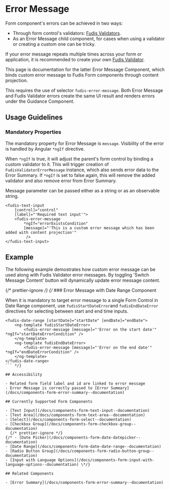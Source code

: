 
<Meta title="Components/Form/Error Message" />

# Error Message

Form component's errors can be achieved in two ways:

- Through form control's validators: [Fudis Validators](/docs/utilities-validators--documentation).
- As an Error Message child component, for cases when using a validator or creating a custom one can be tricky.

If your error message repeats multiple times across your form or application, it is recommended to create your own [Fudis Validator](/docs/utilities-validators--documentation).

This page is documentation for the latter Error Message Component, which binds custom error message to Fudis Form components through content projection.

This requires the use of selector `fudis-error-message`. Both Error Message and Fudis Validator errors create the same UI result and renders errors under the Guidance Component.

## Usage Guidelines

### Mandatory Properties

The mandatory property for Error Message is `message`. Visibility of the error is handled by Angular `*ngIf` directive.

When `*ngIf` is true, it will adjust the parent's form control by binding a custom validator to it. This will trigger creation of `FudisValidatorErrorMessage` instance, which also sends error data to the Error Summary. If `*ngIf` is set to false again, this will remove the added validator and also remove error from Error Summary.

Message parameter can be passed either as a string or as an observable string.

```
<fudis-text-input
	[control]="control"
	[label]="'Required text input'">
	<fudis-error-message
		*ngIf="errorExistsCondition"
		[message]="'This is a custom error message which has been added with content projection'"
		 />
</fudis-text-input>
```

## Example

The following example demostrates how custom error message can be used along with Fudis Validator error messages. By toggling 'Switch Message Content' button will dynamically update error message content.

<Canvas of={ErrorMessageStories.Example}></Canvas>

{/* prettier-ignore */}
{/* ### Error Message with Date Range Component

When it is mandatory to target error message to a single Form Control in Date Range component, use `fudisStartDateError`and `fudisEndDateError` directives for selecting between start and end time inputs.

````
<fudis-date-range [startDate]="startDate" [endDate]="endDate">
	<ng-template fudisStartDateError>
		<fudis-error-message [message]="'Error on the start date'" *ngIf="startDateErrorCondition" />
	</ng-template>
	<ng-template fudisEndDateError>
		<fudis-error-message [message]="'Error on the end date'" *ngIf="endDateErrorCondition" />
	</ng-template>
</fudis-date-range>
``` */}

## Accessibility

- Related form field label and id are linked to error message
- Error Message is correctly passed to [Error Summary](/docs/components-form-error-summary--documentation)

## Currently Supported Form Components

- [Text Input](/docs/components-form-text-input--documentation)
- [Text Area](/docs/components-form-text-area--documentation)
- [Select](/docs/components-form-select--documentation)
- [Checkbox Group](/docs/components-form-checkbox-group--documentation)
  {/* prettier-ignore */}
{/* - [Date Picker](/docs/components-form-date-datepicker--documentation)
- [Date Range](/docs/components-form-date-date-range--documentation)
- [Radio Button Group](/docs/components-form-radio-button-group--documentation)
- [Input with Language Options](/docs/components-form-input-with-language-options--documentation) \*/}

## Related Components

- [Error Summary](/docs/components-form-error-summary--documentation)
````
